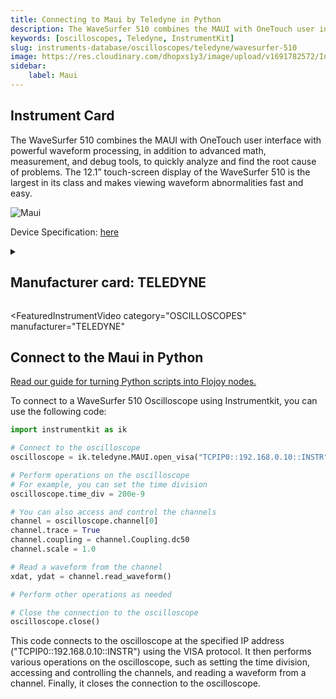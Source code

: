 ```yaml
---
title: Connecting to Maui by Teledyne in Python
description: The WaveSurfer 510 combines the MAUI with OneTouch user interface with powerful waveform processing, in addition to advanced math, measurement, and debug tools, to quickly analyze and find the root cause of problems. The 12.1” touch-screen display of the WaveSurfer 510 is the largest in its class and makes viewing waveform abnormalities fast and easy.
keywords: [oscilloscopes, Teledyne, InstrumentKit] 
slug: instruments-database/oscilloscopes/teledyne/wavesurfer-510 
image: https://res.cloudinary.com/dhopxs1y3/image/upload/v1691782572/Instruments/Oscilloscopes/WaveSurfer-510/WaveSurfer-510.jpg
sidebar:
    label: Maui 
---
```



## Instrument Card

The WaveSurfer 510 combines the MAUI with OneTouch user interface with powerful waveform processing, in addition to advanced math, measurement, and debug tools, to quickly analyze and find the root cause of problems. The 12.1” touch-screen display of the WaveSurfer 510 is the largest in its class and makes viewing waveform abnormalities fast and easy.

![Maui](https://res.cloudinary.com/dhopxs1y3/image/upload/v1691782572/Instruments/Oscilloscopes/WaveSurfer-510/WaveSurfer-510.jpg)

Device Specification: [here](https://res.cloudinary.com/iwh/image/upload/q_auto,g_center/assets/1/26/wavesurfer510-ds-24mar17-prelim.pdf)

<details style={{ marginTop: "15px"}}>
<summary><h2 style={{display:'inline'}}>Manufacturer card: TELEDYNE</h2></summary>

![TELEDYNE](https://res.cloudinary.com/dhopxs1y3/image/upload/v1692812958/Instruments/Vendor%20Logos/Teledyne_technologies.png)

Teledyne LeCroy is an American manufacturer of oscilloscopes, protocol analyzers and other test equipment. LeCroy is now a subsidiary of Teledyne Technologies.

- Headquarters: USA
- Yearly Revenue (millions, USD): 5458.6
- Vendor Website: [here](https://www.teledynelecroy.com/)

</details>


<FeaturedInstrumentVideo
  category="OSCILLOSCOPES"
  manufacturer="TELEDYNE"
></FeaturedInstrumentVideo>

## Connect to the Maui in Python

[Read our guide for turning Python scripts into Flojoy nodes.](https://docs.flojoy.ai/contribution/blocks/custom-flojoy-block/)


<Tabs>

<TabItem value="Flojoy" label="Flojoy" className="flojoy-instrument-tabs">

<NodeCardCollection category='OSCILLOSCOPES' manufacturer='TELEDYNE'></NodeCardCollection>

</TabItem>
<TabItem value="InstrumentKit" label="InstrumentKit">

To connect to a WaveSurfer 510 Oscilloscope using Instrumentkit, you can use the following code:

```python
import instrumentkit as ik

# Connect to the oscilloscope
oscilloscope = ik.teledyne.MAUI.open_visa("TCPIP0::192.168.0.10::INSTR")

# Perform operations on the oscilloscope
# For example, you can set the time division
oscilloscope.time_div = 200e-9

# You can also access and control the channels
channel = oscilloscope.channel[0]
channel.trace = True
channel.coupling = channel.Coupling.dc50
channel.scale = 1.0

# Read a waveform from the channel
xdat, ydat = channel.read_waveform()

# Perform other operations as needed

# Close the connection to the oscilloscope
oscilloscope.close()
```

This code connects to the oscilloscope at the specified IP address ("TCPIP0::192.168.0.10::INSTR") using the VISA protocol. It then performs various operations on the oscilloscope, such as setting the time division, accessing and controlling the channels, and reading a waveform from a channel. Finally, it closes the connection to the oscilloscope.

</TabItem>
</Tabs>